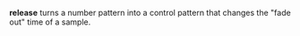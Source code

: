 '''release''' turns a number pattern into a control pattern that changes the "fade out" time of a sample.